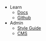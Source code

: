 - Learn
  - [Docs](/docs)
  - [Github](https://github.com/ethanjli/open-hardware-site)
- Admin
  - [Style Guide](/styleguide)
  - [CMS](/admin)
